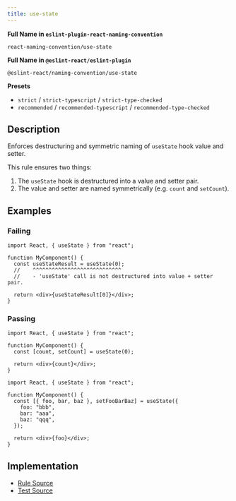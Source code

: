 ```yaml
---
title: use-state
---
```


**Full Name in `eslint-plugin-react-naming-convention`**

```plain copy
react-naming-convention/use-state
```

**Full Name in `@eslint-react/eslint-plugin`**

```plain copy
@eslint-react/naming-convention/use-state
```

**Presets**

- `strict` / `strict-typescript` / `strict-type-checked`
- `recommended` / `recommended-typescript` / `recommended-type-checked`

## Description

Enforces destructuring and symmetric naming of `useState` hook value and setter.

This rule ensures two things:

1. The `useState` hook is destructured into a value and setter pair.
2. The value and setter are named symmetrically (e.g. `count` and `setCount`).

## Examples

### Failing

```tsx
import React, { useState } from "react";

function MyComponent() {
  const useStateResult = useState(0);
  //    ^^^^^^^^^^^^^^^^^^^^^^^^^^^^
  //    - 'useState' call is not destructured into value + setter pair.

  return <div>{useStateResult[0]}</div>;
}
```

### Passing

```tsx
import React, { useState } from "react";

function MyComponent() {
  const [count, setCount] = useState(0);

  return <div>{count}</div>;
}
```

```tsx
import React, { useState } from "react";

function MyComponent() {
  const [{ foo, bar, baz }, setFooBarBaz] = useState({
    foo: "bbb",
    bar: "aaa",
    baz: "qqq",
  });

  return <div>{foo}</div>;
}
```

## Implementation

- [Rule Source](https://github.com/Rel1cx/eslint-react/tree/main/packages/plugins/eslint-plugin-react-naming-convention/src/rules/use-state.ts)
- [Test Source](https://github.com/Rel1cx/eslint-react/tree/main/packages/plugins/eslint-plugin-react-naming-convention/src/rules/use-state.spec.ts)
